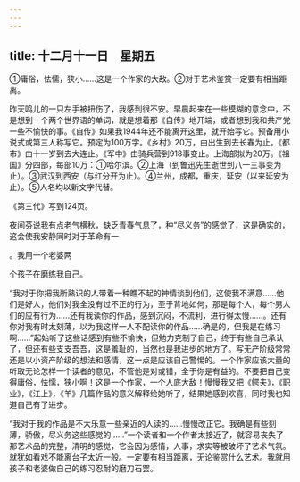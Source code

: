 ```yaml
---
---
---
```

title: 十二月十一日　星期五
---




①庸俗，怯懦，狭小……这是一个作家的大敌。②对于艺术鉴赏一定要有相当距离。

昨天鸣儿的一只左手被扭伤了，我感到很不安。早晨起来在一些模糊的意念中，不是想到一个两个世界语的单词，就是想着那《自传》地开端，或者想到我和共产党一些不愉快的事。《自传》如果我1944年还不能离开这里，就开始写它。预备用小说式或第三人称写它。预定为100万字。《乡村》20万，由出生到去长春为止。《都市》由十一岁到去大连止。《军中》由骑兵营到918事变止。上海部拟为20万。《祖国》分四部，每部10万：①哈尔滨。②上海（到鲁迅先生逝世到八一三事变为止）。③武汉到西安（与红分开为止）。④兰州，成都，重庆，延安（以来延安为止）。⑤人名均以新文字代替。

《第三代》写到124页。

夜间芬说我有点老气横秋，缺乏青春气息了，种“尽义务”的感觉了，这是确实的，这会使我安静同时对于革命有一

。我用一个老婆两

个孩子在磨练我自己。

“我对于你把我所熟识的人带着一种瞧不起的神情谈到他们，这使我不满意……他们是好人，他们对我全没有过不正的行为，至于背地如何，那是每个人，每个男人们的应有行为……还有我读你的作品，感到沉闷，不流利，进行得太慢……。还有你对我有时太刻薄，以为我这样一人不配读你的作品……确是的，但我是在练习啊……”起始听了这些话感到有些不愉快，但勉力克制了自己，终于有些自己承认了，但还有些支支吾吾，这是羞耻的，当然也是我进步的地方了。写无产阶级常常还是以小资产阶级的想法和感情，这一点是应该自己警惕的。一个作家应该大量的听取无论怎样一个读者的意见，不管他是对或错，全于你是有益的。不要把自己变得庸俗，怯懦，狭小啊！这是一个作家，一个人底大敌！慢慢我又把《鳄夫》，《职业》，《江上》，《羊》几篇作品的意义解释给她听了，结果她感到欢喜，同时我也知道自己有了进步。

“我对于我的作品是不大乐意一些亲近的人读的……慢慢改正它。我确是有些刻薄，骄傲，尽义务这些感觉的……”一个读者和一个作者太接近了，就容易丧失了那艺术品的完整，清明的感觉，它会因为感情，人事，求实等被破坏了艺术气氛。就犹如看戏不能离台子太近一般。一定要有相当距离，无论鉴赏什么艺术。我就用孩子和老婆做自己的练习忍耐的磨刀石罢。